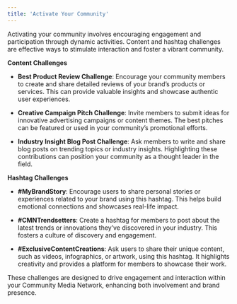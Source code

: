 ```yaml
---
title: 'Activate Your Community'
---
```


Activating your community involves encouraging engagement and participation through dynamic activities. Content and hashtag challenges are effective ways to stimulate interaction and foster a vibrant community.

**Content Challenges**

-   **Best Product Review Challenge**: Encourage your community members to create and share detailed reviews of your brand’s products or services. This can provide valuable insights and showcase authentic user experiences.
    
-   **Creative Campaign Pitch Challenge**: Invite members to submit ideas for innovative advertising campaigns or content themes. The best pitches can be featured or used in your community’s promotional efforts.
    
-   **Industry Insight Blog Post Challenge**: Ask members to write and share blog posts on trending topics or industry insights. Highlighting these contributions can position your community as a thought leader in the field.
    

**Hashtag Challenges**

-   **#MyBrandStory**: Encourage users to share personal stories or experiences related to your brand using this hashtag. This helps build emotional connections and showcases real-life impact.
    
-   **#CMNTrendsetters**: Create a hashtag for members to post about the latest trends or innovations they’ve discovered in your industry. This fosters a culture of discovery and engagement.
    
-   **#ExclusiveContentCreations**: Ask users to share their unique content, such as videos, infographics, or artwork, using this hashtag. It highlights creativity and provides a platform for members to showcase their work.
    

These challenges are designed to drive engagement and interaction within your Community Media Network, enhancing both involvement and brand presence.

